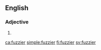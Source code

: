 ==English==

===Adjective===
{{head|en|adjective comparative form}}

# {{en-comparative of|fuzzy}}

[[ca:fuzzier]]
[[simple:fuzzier]]
[[fi:fuzzier]]
[[sv:fuzzier]]